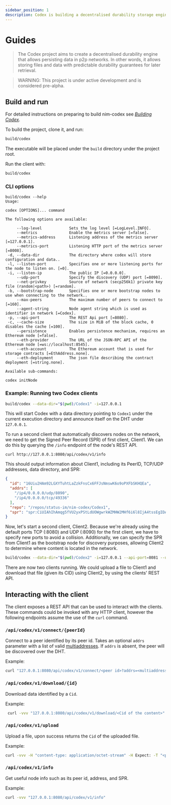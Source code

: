 ```yaml
---
sidebar_position: 1
description: Codex is building a decentralised durability storage engine
---
```



# Guides

> The Codex project aims to create a decentralised durability engine that allows persisting data in p2p networks. In other words, it allows storing files and data with predictable durability guarantees for later retrieval.

> WARNING: This project is under active development and is considered pre-alpha.

<Badge className="badge-margin" href="https://opensource.org/licenses/Apache-2.0" imgSrc="https://img.shields.io/badge/License-Apache%202.0-blue.svg" imgAlt="License: Apache"/>

<Badge className="badge-margin" href="https://opensource.org/licenses/MIT" imgSrc="https://img.shields.io/badge/License-MIT-blue.svg" imgAlt="License: MIT"/>

<Badge className="badge-margin" href="https://img.shields.io/badge/stability-experimental-orange.svg" imgSrc="https://img.shields.io/badge/stability-experimental-orange.svg" imgAlt="Stability: experimental"/>

<Badge className="badge-margin" href="https://github.com/status-im/nim-codex/actions?query=workflow%3ACI+branch%3Amain" imgSrc="https://github.com/status-im/nim-codex/actions/workflows/ci.yml/badge.svg?branch=main" imgAlt="CI"/>

<Badge className="badge-margin" href="https://codecov.io/gh/status-im/nim-codex" imgSrc="https://codecov.io/gh/status-im/nim-codex/branch/main/graph/badge.svg?token=XFmCyPSNzW" imgAlt="Codecov"/>

<Badge className="badge-margin" href="https://discord.gg/CaJTh24ddQ" imgSrc="https://img.shields.io/discord/895609329053474826" imgAlt="Discord" />

## Build and run

For detailed instructions on preparing to build nim-codex see [*Building Codex*](https://github.com/codex-storage/nim-codex/blob/master/BUILDING.md).

To build the project, clone it, and run:

```bash
build/codex
```

The executable will be placed under the `build` directory under the project root.

Run the client with:

```bash
build/codex
```

### CLI options

```
build/codex --help
Usage:

codex [OPTIONS]... command

The following options are available:

     --log-level            Sets the log level [=LogLevel.INFO].
     --metrics              Enable the metrics server [=false].
     --metrics-address      Listening address of the metrics server [=127.0.0.1].
     --metrics-port         Listening HTTP port of the metrics server [=8008].
 -d, --data-dir             The directory where codex will store configuration and data..
 -l, --listen-port          Specifies one or more listening ports for the node to listen on. [=0].
 -i, --listen-ip            The public IP [=0.0.0.0].
     --udp-port             Specify the discovery (UDP) port [=8090].
     --net-privkey          Source of network (secp256k1) private key file (random|<path>) [=random].
 -b, --bootstrap-node       Specifies one or more bootstrap nodes to use when connecting to the network..
     --max-peers            The maximum number of peers to connect to [=160].
     --agent-string         Node agent string which is used as identifier in network [=Codex].
 -p, --api-port             The REST Api port [=8080].
 -c, --cache-size           The size in MiB of the block cache, 0 disables the cache [=100].
     --persistence          Enables persistence mechanism, requires an Ethereum node [=false].
     --eth-provider         The URL of the JSON-RPC API of the Ethereum node [=ws://localhost:8545].
     --eth-account          The Ethereum account that is used for storage contracts [=EthAddress.none].
     --eth-deployment       The json file describing the contract deployment [=string.none].

Available sub-commands:

codex initNode
```

### Example: Running two Codex clients

```bash
build/codex --data-dir="$(pwd)/Codex1" -i=127.0.0.1
```

This will start Codex with a data directory pointing to `Codex1` under the current execution directory and announce itself on the DHT under `127.0.0.1`.

To run a second client that automatically discovers nodes on the network, we need to get the Signed Peer Record (SPR) of first client, Client1. We can do this by querying the `/info` endpoint of the node's REST API.

`curl http://127.0.0.1:8080/api/codex/v1/info`

This should output information about Client1, including its PeerID, TCP/UDP addresses, data directory, and SPR:

```json
{
  "id": "16Uiu2HAm92LGXYTuhtLaZzkFnsCx6FFJsNmswK6o9oPXFbSKHQEa",
  "addrs": [
    "/ip4/0.0.0.0/udp/8090",
    "/ip4/0.0.0.0/tcp/49336"
  ],
  "repo": "/repos/status-im/nim-codex/Codex1",
  "spr": "spr:CiUIAhIhAmqg5fVU2yxPStLdUOWgwrkWZMHW2MHf6i6l8IjA4tssEgIDARpICicAJQgCEiECaqDl9VTbLE9K0t1Q5aDCuRZkwdbYwd_qLqXwiMDi2ywQ5v2VlAYaCwoJBH8AAAGRAh-aGgoKCAR_AAABBts3KkcwRQIhAPOKl38CviplVbMVnA_9q3N1K_nk5oGuNp7DWeOqiJzzAiATQ2acPyQvPxLU9YS-TiVo4RUXndRcwMFMX2Yjhw8k3A"
}
```

Now, let's start a second client, Client2. Because we're already using the default ports TCP (:8080) and UDP (:8090) for the first client, we have to specify new ports to avoid a collision. Additionally, we can specify the SPR from Client1 as the bootstrap node for discovery purposes, allowing Client2 to determine where content is located in the network.

```bash
build/codex --data-dir="$(pwd)/Codex2" -i=127.0.0.1 --api-port=8081 --udp-port=8091 --bootstrap-node=spr:CiUIAhIhAmqg5fVU2yxPStLdUOWgwrkWZMHW2MHf6i6l8IjA4tssEgIDARpICicAJQgCEiECaqDl9VTbLE9K0t1Q5aDCuRZkwdbYwd_qLqXwiMDi2ywQ5v2VlAYaCwoJBH8AAAGRAh-aGgoKCAR_AAABBts3KkcwRQIhAPOKl38CviplVbMVnA_9q3N1K_nk5oGuNp7DWeOqiJzzAiATQ2acPyQvPxLU9YS-TiVo4RUXndRcwMFMX2Yjhw8k3A
```

There are now two clients running. We could upload a file to Client1 and download that file (given its CID) using Client2, by using the clients' REST API.

## Interacting with the client

The client exposes a REST API that can be used to interact with the clients. These commands could be invoked with any HTTP client, however the following endpoints assume the use of the `curl` command.

### `/api/codex/v1/connect/{peerId}`

Connect to a peer identified by its peer id. Takes an optional `addrs` parameter with a list of valid [multiaddresses](https://multiformats.io/multiaddr/). If `addrs` is absent, the peer will be discovered over the DHT.

Example:

```bash
curl "127.0.0.1:8080/api/codex/v1/connect/<peer id>?addrs=<multiaddress>"
```

### `/api/codex/v1/download/{id}`

Download data identified by a `Cid`.

Example:

```bash
 curl -vvv "127.0.0.1:8080/api/codex/v1/download/<Cid of the content>" --output <name of output file>
 ```

### `/api/codex/v1/upload`

Upload a file, upon success returns the `Cid` of the uploaded file.

Example:

```bash
curl -vvv -H "content-type: application/octet-stream" -H Expect: -T "<path to file>" "127.0.0.1:8080/api/codex/v1/upload" -X POST
```

### `/api/codex/v1/info`

Get useful node info such as its peer id, address, and SPR.

Example:

```bash
curl -vvv "127.0.0.1:8080/api/codex/v1/info"
```

